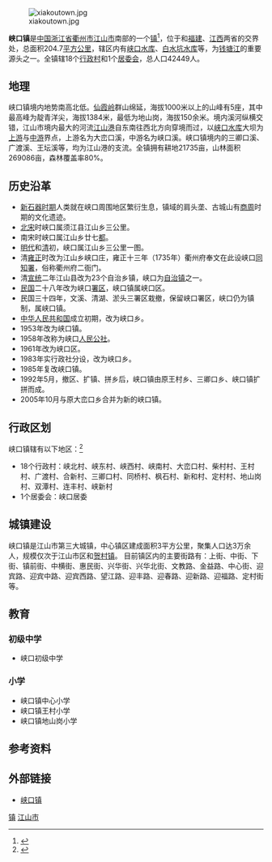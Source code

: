 {{中国乡级行政区
|景观照片文件名 = Jiangshan Sanqingkou Zhici Zuofang 2017.01.02 14-33-20.jpg
|景观照片描述 = [[三卿口制瓷作坊|三卿口制瓷作坊]]
|汉语拼音 = 
|其他语言 = 
|其他语言名称 = 
|旧称 = 
|地名出处 = 
|位置图文件名 = 
|位置图描述 = 
|自定义图片= 
|建置时间 = 
|政府驻地 = 
|毗邻 = 
|总面积 = 
|总人口 = 
|总人口年份 = 
|户籍人口 = 
|户籍人口年份 = 
|常住人口 = 
|常住人口年份 = 
|人口密度 = 
|GDP = 
|GDP年份 = 
|邮政编码 = 
|电话区号 = 570
|官方网站 = 
|网站名称 = 
|33/08/81/119/000}}
[[File:xiakoutown.jpg|thumbnail]]

'''峡口镇'''是[[中国|中国]][[浙江省|浙江省]][[衢州市|衢州市]][[江山市|江山市]]南部的一个[[镇|镇]]<ref>{{PRC admin/ref sgc|{{PRC admin/parent|33/08/81/119/000}}}}</ref>，位于和[[福建|福建]]、[[江西|江西]]两省的交界处，总面积204.7[[平方公里|平方公里]]，辖区内有[[峡口水库|峡口水库]]、[[白水坑水库|白水坑水库]]等，为[[钱塘江|钱塘江]]的重要源头之一。全镇辖18个[[行政村|行政村]]和1个[[居委会|居委会]]，总人口42449人。

== 地理 ==
峡口镇境内地势南高北低。[[仙霞岭|仙霞岭]]群山绵延，海拔1000米以上的山峰有5座，其中最高峰为靛青洋尖，海拔1384米，最低为地山岗，海拔150余米。境内溪河纵横交错，江山市境内最大的河流[[江山港|江山港]]自东南往西北方向穿境而过，以[[峡口水库|峡口水库]]大坝为[[上游|上游]]与[[中游|中游]]界点，上游名为大峦口溪，中游名为峡口溪。峡口镇境内的三卿口溪、广渡溪、王坛溪等，均为江山港的支流。全镇拥有耕地21735亩，山林面积269086亩，森林覆盖率80%。

== 历史沿革 ==
*[[新石器时期|新石器时期]]人类就在峡口周围地区繁衍生息，镇域的肩头垄、古城山有[[商周|商周]]时期的文化遗迹。
*[[北宋|北宋]]时峡口属须江县江山乡三公里。
*南宋时峡口属江山乡廿七[[都甲制|都]]。
*[[明代|明代]]和[[清|清]]初，峡口属江山乡三公里一图。
*清[[雍正|雍正]]时改为江山乡峡口庄，雍正十三年（1735年）衢州府奉文在此设峡口[[同知署|同知署]]，俗称衢州府二衙门。
*清[[宣统|宣统]]二年江山县改为23个自治乡镇，峡口为[[自治镇|自治镇]]之一。
*[[中華民國|民国]]二十八年改为峡口[[县辖区_(中华人民共和国)|署区]]，峡口镇属峡口区。
*民国三十四年，文溪、清湖、淤头三署区栽撤，保留峡口署区，峡口仍为镇制，属峡口镇。
*[[中华人民共和国|中华人民共和国]]成立初期，改为峡口乡。
*1953年改为峡口镇。
*1958年改称为峡口[[人民公社|人民公社]]。
*1961年改为峡口区。
*1983年实行政社分设，改为峡口乡。
*1985年复改峡口镇。
*1992年5月，撤区、扩镇、拼乡后，峡口镇由原王村乡、三卿口乡、峡口镇扩拼而成。
*2005年10月与原大峦口乡合并为新的峡口镇。

== 行政区划 ==
峡口镇辖有以下地区：<ref>{{PRC admin/ref sgc|33/08/81/119/000}}</ref>
*18个行政村：峡北村、峡东村、峡西村、峡南村、大峦口村、柴村村、王村村、广渡村、合新村、三卿口村、同桥村、枫石村、新和村、定村村、地山岗村、双潭村、连丰村、峡新村
*1个居委会：峡口居委

== 城镇建设 ==
峡口镇是江山市第三大城镇，中心镇区建成面积3平方公里，聚集人口达3万余人，规模仅次于江山市区和[[贺村镇|贺村镇]]。
目前镇区内的主要街路有：上街、中街、下街、镇前街、中横街、惠民街、兴华街、兴华北街、文教路、金益路、中心街、迎宾路、迎宾中路、迎宾西路、望江路、迎丰路、迎春路、迎新路、迎福路、定村街等。

== 教育 ==
=== 初级中学 ===
*峡口初级中学
=== 小学 ===
*峡口镇中心小学
*峡口镇王村小学
*峡口镇地山岗小学

== 参考资料 ==
{{reflist}}

== 外部链接 ==
*[http://www.xiakou.zj.com/ 峡口镇] {{Wayback|url=http://www.xiakou.zj.com/ |date=20170708134537 }}

{{江山市行政区划}}

[[Category:江山市行政区划|镇]]
[[Category:衢州市乡镇|江山市]]